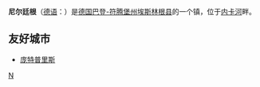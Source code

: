 {{unreferenced|time=2010-08-30T15:41:07+00:00}}
{{Infobox Settlement
| name = 尼尔廷根<br />Nürtingen
| image_skyline = Nuertingen2 BMK.jpg
| imagesize = 250px
| image_caption = 
| image_flag = 
| image_shield = Wappen Nuertingen.svg
| pushpin_map = Germany
| pushpin_label_position = bottom
| subdivision_type = 国家
| subdivision_name = {{GER}}
| subdivision_type1 = [[德国行政区划|州]]
| subdivision_name1 = [[巴登-符腾堡州|巴登-符腾堡州]]
| subdivision_type2 = [[德国行政区划|县]]
| subdivision_name2 =  [[埃斯林根县|埃斯林根县]]
| elevation_m = 291
| elevation_ft = 
| area_total_km2 = 46.9
| population_as_of = 2008年
| population_total = 40395
| population_density_km2 = auto
| timezone = [[CET|CET]]
| utc_offset = +1
| timezone_DST = [[CEST|CEST]]
| utc_offset_DST = +2
| latd = 48
| latm = 38
| lats = 
| latNS = N
| longd = 9
| longm = 20
| longs = 
| longEW = E
| website = [http://www.nuertingen.de 官方网站] 
}}
'''尼尔廷根'''（[[德语|德语]]：'''{{lang|de|Nürtingen}}'''）是[[德国|德国]][[巴登-符腾堡州|巴登-符腾堡州]][[埃斯林根县|埃斯林根县]]的一个镇，位于[[内卡河|内卡河]]畔。

== 友好城市 ==
* {{GBR}}[[庞特普里斯|庞特普里斯]]

{{埃斯林根郡行政區劃}}
{{Authority control}}
{{Germany-stub}}

[[Category:巴登-符腾堡州市镇|N]]
